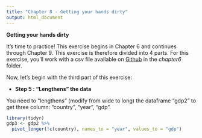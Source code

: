 ```yaml
---
title: "Chapter 8 - Getting your hands dirty"
output: html_document
---
```


**Getting your hands dirty**

It's time to practice! This exercise begins in Chapter 6 and continues through Chapter 9. This exercise is therefore divided into 4 parts. For this exercise, you'll work with a csv file available on [Github](https://github.com/warint/DPR){target="_blank"} in the *chapter6* folder.

Now, let's begin with the third part of this exercise:

* **Step 5 : "Lengthens" the data**

You need to "lengthens" (modify from wide to long) the dataframe "gdp2" to get three column: "country", "year", "gdp".

```r
library(tidyr)
gdp3 <- gdp2 %>% 
  pivot_longer(!c(country), names_to = "year", values_to = "gdp")
```

